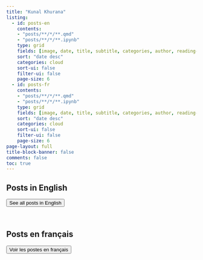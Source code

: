 ```yaml
---
title: "Kunal Khurana"
listing:
  - id: posts-en
    contents: 
    - "posts/**/*/**.qmd"
    - "posts/**/*/**.ipynb"
    type: grid
    fields: [image, date, title, subtitle, categories, author, reading-time]
    sort: "date desc"
    categories: cloud
    sort-ui: false
    filter-ui: false
    page-size: 6         
  - id: posts-fr
    contents: 
    - "posts/**/*/**.qmd"
    - "posts/**/*/**.ipynb"
    type: grid
    fields: [image, date, title, subtitle, categories, author, reading-time]
    sort: "date desc"
    categories: cloud
    sort-ui: false
    filter-ui: false
    page-size: 6   
page-layout: full
title-block-banner: false
comments: false
toc: true
---
```

## Posts in English

::: {#posts-en}
:::

<a href="../posts/en.html"> <button type="button" class="btn btn-primary float-end btn-sm">See all posts in English</button></a>

<br>

## Posts en français

::: {#posts-fr}
:::

<a href="../posts/fr.html"> <button type="button" class="btn btn-primary float-end btn-sm">Voir les postes en français</button></a>

<br>